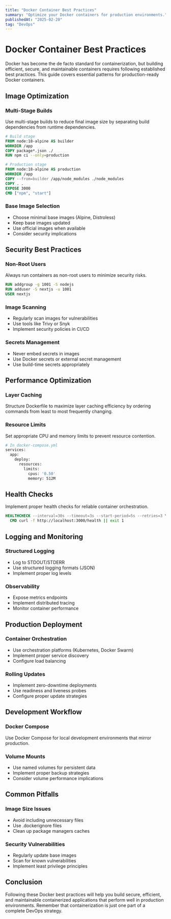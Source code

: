 ```yaml
---
title: "Docker Container Best Practices"
summary: "Optimize your Docker containers for production environments."
publishedAt: "2025-02-20"
tag: "DevOps"
---
```


# Docker Container Best Practices

Docker has become the de facto standard for containerization, but building efficient, secure, and maintainable containers requires following established best practices. This guide covers essential patterns for production-ready Docker containers.

## Image Optimization

### Multi-Stage Builds
Use multi-stage builds to reduce final image size by separating build dependencies from runtime dependencies.

```dockerfile
# Build stage
FROM node:18-alpine AS builder
WORKDIR /app
COPY package*.json ./
RUN npm ci --only=production

# Production stage
FROM node:18-alpine AS production
WORKDIR /app
COPY --from=builder /app/node_modules ./node_modules
COPY . .
EXPOSE 3000
CMD ["npm", "start"]
```

### Base Image Selection
- Choose minimal base images (Alpine, Distroless)
- Keep base images updated
- Use official images when available
- Consider security implications

## Security Best Practices

### Non-Root Users
Always run containers as non-root users to minimize security risks.

```dockerfile
RUN addgroup -g 1001 -S nodejs
RUN adduser -S nextjs -u 1001
USER nextjs
```

### Image Scanning
- Regularly scan images for vulnerabilities
- Use tools like Trivy or Snyk
- Implement security policies in CI/CD

### Secrets Management
- Never embed secrets in images
- Use Docker secrets or external secret management
- Use build-time secrets appropriately

## Performance Optimization

### Layer Caching
Structure Dockerfile to maximize layer caching efficiency by ordering commands from least to most frequently changing.

### Resource Limits
Set appropriate CPU and memory limits to prevent resource contention.

```dockerfile
# In docker-compose.yml
services:
  app:
    deploy:
      resources:
        limits:
          cpus: '0.50'
          memory: 512M
```

## Health Checks

Implement proper health checks for reliable container orchestration.

```dockerfile
HEALTHCHECK --interval=30s --timeout=3s --start-period=5s --retries=3 \
  CMD curl -f http://localhost:3000/health || exit 1
```

## Logging and Monitoring

### Structured Logging
- Log to STDOUT/STDERR
- Use structured logging formats (JSON)
- Implement proper log levels

### Observability
- Expose metrics endpoints
- Implement distributed tracing
- Monitor container performance

## Production Deployment

### Container Orchestration
- Use orchestration platforms (Kubernetes, Docker Swarm)
- Implement proper service discovery
- Configure load balancing

### Rolling Updates
- Implement zero-downtime deployments
- Use readiness and liveness probes
- Configure proper update strategies

## Development Workflow

### Docker Compose
Use Docker Compose for local development environments that mirror production.

### Volume Mounts
- Use named volumes for persistent data
- Implement proper backup strategies
- Consider volume performance implications

## Common Pitfalls

### Image Size Issues
- Avoid including unnecessary files
- Use .dockerignore files
- Clean up package managers caches

### Security Vulnerabilities
- Regularly update base images
- Scan for known vulnerabilities
- Implement least privilege principles

## Conclusion

Following these Docker best practices will help you build secure, efficient, and maintainable containerized applications that perform well in production environments. Remember that containerization is just one part of a complete DevOps strategy.
